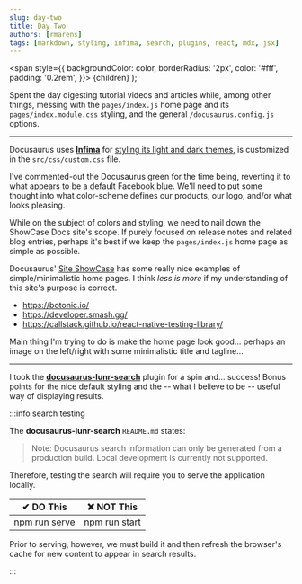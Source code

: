 ```yaml
---
slug: day-two
title: Day Two
authors: [rmarens]
tags: [markdown, styling, infima, search, plugins, react, mdx, jsx]
---
```


  <span
    style={{
      backgroundColor: color,
      borderRadius: '2px',
      color: '#fff',
      padding: '0.2rem',
    }}>
    {children}
  </span>
);

Spent the day digesting tutorial videos and articles while, among other things, messing with the `pages/index.js` home page and its `pages/index.module.css` styling, and the general `/docusaurus.config.js` options.

---

Docusaurus uses **[Infima](https://infima.dev/)** for [styling its light and dark themes](https://docusaurus.io/docs/styling-layout), is customized in the `src/css/custom.css` file.

I've commented-out the <Highlight color="#25c2a0">Docusaurus green</Highlight> for the time being, reverting it to what appears to be a default <Highlight color="#1877F2">Facebook blue</Highlight>. We'll need to put some thought into what color-scheme defines our products, our logo, and/or what looks pleasing.

While on the subject of colors and styling, we need to nail down the ShowCase Docs site's scope. If purely focused on release notes and related blog entries, perhaps it's best if we keep the `pages/index.js` home page as simple as possible.

Docusaurus' [Site ShowCase](https://docusaurus.io/showcase) has some really nice examples of simple/minimalistic home pages. I think *less is more* if my understanding of this site's purpose is correct.

- https://botonic.io/
- https://developer.smash.gg/
- https://callstack.github.io/react-native-testing-library/

Main thing I'm trying to do is make the home page look good... perhaps an image on the left/right with some minimalistic title and tagline...

---

I took the **[docusaurus-lunr-search](https://github.com/lelouch77/docusaurus-lunr-search)** plugin for a spin and... success! Bonus points for the nice default styling and the -- what I believe to be -- useful way of displaying results.

:::info search testing

The **docusaurus-lunr-search** `README.md` states:

> Note: Docusaurus search information can only be generated from a production build. Local development is currently not supported.

Therefore, testing the search will require you to serve the application locally. 

|✔ DO This|❌ NOT This|
|---|---|
|npm run serve|npm run start|

Prior to serving, however, we must build it and then refresh the browser's cache for new content to appear in search results.

:::